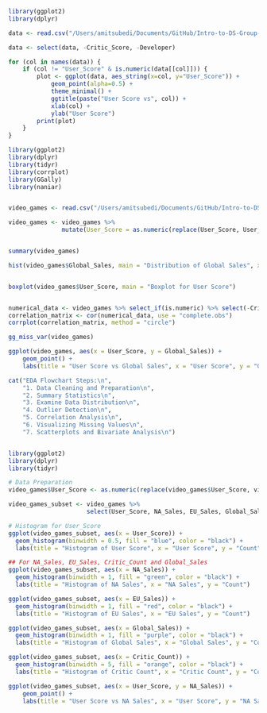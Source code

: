 ```r
library(ggplot2)
library(dplyr)

data <- read.csv("/Users/amitsubedi/Documents/GitHub/Intro-to-DS-Group-6/Video games sales.csv")

data <- select(data, -Critic_Score, -Developer)

for (col in names(data)) {
    if (col != "User_Score" & is.numeric(data[[col]])) {
        plot <- ggplot(data, aes_string(x=col, y="User_Score")) +
            geom_point(alpha=0.5) + 
            theme_minimal() +
            ggtitle(paste("User Score vs", col)) +
            xlab(col) +
            ylab("User Score")
        print(plot)
    }
}

```

```r

library(ggplot2)
library(dplyr)
library(tidyr)
library(corrplot)
library(GGally)
library(naniar)


video_games <- read.csv("/Users/amitsubedi/Documents/GitHub/Intro-to-DS-Group-6/Video games sales.csv")

video_games <- video_games %>% 
               mutate(User_Score = as.numeric(replace(User_Score, User_Score == "tbd", NA)))


summary(video_games)

hist(video_games$Global_Sales, main = "Distribution of Global Sales", xlab = "Global Sales")


boxplot(video_games$User_Score, main = "Boxplot for User Score")


numerical_data <- video_games %>% select_if(is.numeric) %>% select(-Critic_Score)
correlation_matrix <- cor(numerical_data, use = "complete.obs")
corrplot(correlation_matrix, method = "circle")

gg_miss_var(video_games)

ggplot(video_games, aes(x = User_Score, y = Global_Sales)) + 
    geom_point() + 
    labs(title = "User Score vs Global Sales", x = "User Score", y = "Global Sales")

cat("EDA Flowchart Steps:\n",
    "1. Data Cleaning and Preparation\n",
    "2. Summary Statistics\n",
    "3. Examine Data Distribution\n",
    "4. Outlier Detection\n",
    "5. Correlation Analysis\n",
    "6. Visualizing Missing Values\n",
    "7. Scatterplots and Bivariate Analysis\n")



```

```r
library(ggplot2)
library(dplyr)
library(tidyr)

# Data Preparation
video_games$User_Score <- as.numeric(replace(video_games$User_Score, video_games$User_Score == "tbd", NA))

video_games_subset <- video_games %>% 
                      select(User_Score, NA_Sales, EU_Sales, Global_Sales, Critic_Count, Rating)

# Histogram for User_Score
ggplot(video_games_subset, aes(x = User_Score)) + 
  geom_histogram(binwidth = 0.5, fill = "blue", color = "black") +
  labs(title = "Histogram of User Score", x = "User Score", y = "Count")

## For NA_Sales, EU_Sales, Critic_Count and Global_Sales
ggplot(video_games_subset, aes(x = NA_Sales)) + 
  geom_histogram(binwidth = 1, fill = "green", color = "black") +
  labs(title = "Histogram of NA Sales", x = "NA Sales", y = "Count")

ggplot(video_games_subset, aes(x = EU_Sales)) + 
  geom_histogram(binwidth = 1, fill = "red", color = "black") +
  labs(title = "Histogram of EU Sales", x = "EU Sales", y = "Count")

ggplot(video_games_subset, aes(x = Global_Sales)) + 
  geom_histogram(binwidth = 1, fill = "purple", color = "black") +
  labs(title = "Histogram of Global Sales", x = "Global Sales", y = "Count")

ggplot(video_games_subset, aes(x = Critic_Count)) + 
  geom_histogram(binwidth = 5, fill = "orange", color = "black") +
  labs(title = "Histogram of Critic Count", x = "Critic Count", y = "Count")

ggplot(video_games_subset, aes(x = User_Score, y = NA_Sales)) + 
    geom_point() + 
    labs(title = "User Score vs NA Sales", x = "User Score", y = "NA Sales")



```












